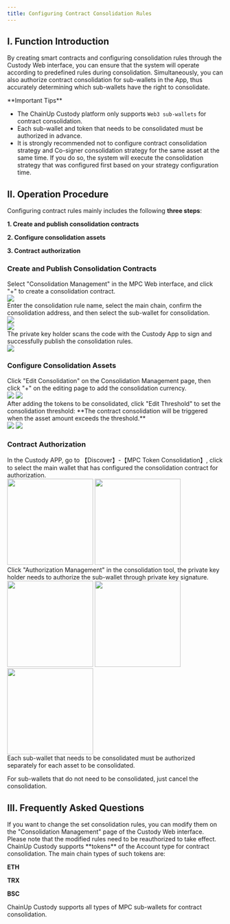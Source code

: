 ```yaml
---
title: Configuring Contract Consolidation Rules
---
```


## I. Function Introduction

By creating smart contracts and configuring consolidation rules through the Custody Web interface, you can ensure that the system will operate according to predefined rules during consolidation. Simultaneously, you can also authorize contract consolidation for sub-wallets in the App, thus accurately determining which sub-wallets have the right to consolidate.

<Warning>
**Important Tips**

- The ChainUp Custody platform only supports `Web3 sub-wallets` for contract consolidation.
- Each sub-wallet and token that needs to be consolidated must be authorized in advance.
- It is strongly recommended not to configure contract consolidation strategy and Co-signer consolidation strategy for the same asset at the same time. If you do so, the system will execute the consolidation strategy that was configured first based on your strategy configuration time.

</Warning>

## II. Operation Procedure

Configuring contract rules mainly includes the following **three steps**:

**1. Create and publish consolidation contracts**

**2. Configure consolidation assets**

**3. Contract authorization**

### Create and Publish Consolidation Contracts

<Steps>
<Step title="Create and publish consolidation contracts">
    Select "Consolidation Management" in the MPC Web interface, and click "+" to create a consolidation contract.
<div className="w-full flex items-center justify-center">
    <img src="/images/help-center/contract-collect1_cn.PNG" />
</div>
</Step>
<Step title="Edit consolidation rules">
   Enter the consolidation rule name, select the main chain, confirm the consolidation address, and then select the sub-wallet for consolidation.
   <div className="w-full flex items-center justify-center">
    <img src="/images/help-center/contract-collect2_cn.PNG" />
</div>
</Step>

<Step title="Select the sub-wallet for consolidation">
   <div className="w-full flex items-center justify-center">
    <img src="/images/help-center/contract-collect3_cn.PNG" />
</div>
</Step>

<Step title="Sign and publish the contract">
    The private key holder scans the code with the Custody App to sign and successfully publish the consolidation rules.
<div className="w-full flex items-center justify-center">
    <img src="/images/help-center/contract-collect5_cn.PNG" />
</div>
</Step>
</Steps>

### Configure Consolidation Assets

<Steps>
<Step title="Edit consolidation threshold">
    Click "Edit Consolidation" on the Consolidation Management page, then click "+" on the editing page to add the consolidation currency.
<div className="w-full flex items-center justify-center">
<CardGroup cols={2}>
    <img src="/images/help-center/contract-collect6_cn.PNG" />
    <img src="/images/help-center/contract-collect7_cn.PNG" />
    </CardGroup>
</div>
</Step>
<Step title="Edit consolidation threshold">
    After adding the tokens to be consolidated, click "Edit Threshold" to set the consolidation threshold: **The contract consolidation will be triggered when the asset amount exceeds the threshold.**
 
<div className="w-full flex items-center justify-center">
<CardGroup cols={2}>
    <img src="/images/help-center/contract-collect8_cn.PNG" />
    <img src="/images/help-center/contract-collect9_cn.PNG" />
    </CardGroup>
</div>

</Step>
</Steps>

### Contract Authorization

<Steps>
<Step title="Open MPC Token Consolidation">
In the Custody APP, go to 【Discover】-【MPC Token Consolidation】, click to select the main wallet that has configured the consolidation contract for authorization.

<div className="w-full flex items-center justify-center">
<CardGroup cols={2}>
    <img src="/images/help-center/contract-collect10_cn.PNG" width="200"/>
    <img src="/images/help-center/contract-collect11_cn.PNG" width="200"/>
    </CardGroup>
</div>

</Step>
<Step title="Authorization Management">
   Click "Authorization Management" in the consolidation tool, the private key holder needs to authorize the sub-wallet through private key signature.
<div className="w-full flex items-center justify-center">
<CardGroup cols={3}>
    <img src="/images/help-center/contract-collect12_cn.PNG" width="200"/>
    <img src="/images/help-center/contract-collect13_cn.jpeg" width="200"/>
    <img src="/images/help-center/contract-collect14_cn.jpeg" width="200"/>
    </CardGroup>
</div>

<Warning>
Each sub-wallet that needs to be consolidated must be authorized separately for each asset to be consolidated.

For sub-wallets that do not need to be consolidated, just cancel the consolidation.
</Warning>

</Step>
</Steps>

## III. Frequently Asked Questions

<Accordion title="What if I want to change the set consolidation rules?">
If you want to change the set consolidation rules, you can modify them on the "Consolidation Management" page of the Custody Web interface. Please note that the modified rules need to be reauthorized to take effect.
</Accordion>

<Accordion title="What types of assets are there for contract consolidation?">
ChainUp Custody supports **tokens** of the Account type for contract consolidation. The main chain types of such tokens are:

**ETH**

**TRX**

**BSC**
</Accordion>

<Accordion title="What types of wallets are there for contract consolidation?">
ChainUp Custody supports all types of MPC sub-wallets for contract consolidation.
</Accordion>

